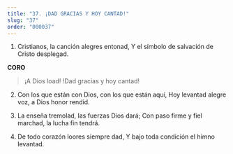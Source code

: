```yaml
---
title: "37. ¡DAD GRACIAS Y HOY CANTAD!"
slug: "37"
order: "000037"
---
```

1.  Cristianos, la canción alegres entonad,
Y el símbolo de salvación de Cristo desplegad.

**CORO**
>¡A Dios load! !Dad gracias y hoy cantad!

2.	Con los que están con Dios, con los que están aquí,
Hoy levantad alegre voz, a Dios honor rendid.

3.	La enseña tremolad, las fuerzas Dios dará; Con paso firme y fiel marchad, la lucha fin tendrá.
 
4.	De todo corazón loores siempre dad,
Y bajo toda condición el himno levantad.

